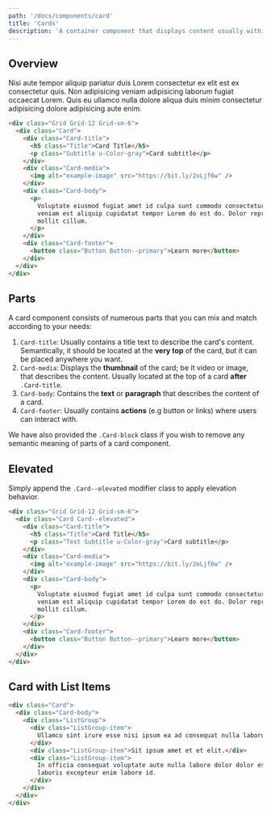 ```yaml
---
path: '/docs/components/card'
title: 'Cards'
description: 'A container component that displays content usually within a specific context.'
---
```


## Overview

Nisi aute tempor aliquip pariatur duis Lorem consectetur ex elit est ex consectetur quis.
Non adipisicing veniam adipisicing laborum fugiat occaecat Lorem. Quis eu ullamco nulla dolore
aliqua duis minim consectetur adipisicing dolore adipisicing aute enim.

```html preview=true layout=horizontal
<div class="Grid Grid-12 Grid-sm-6">
  <div class="Card">
    <div class="Card-title">
      <h5 class="Title">Card Title</h5>
      <p class="Subtitle u-Color-gray">Card subtitle</p>
    </div>
    <div class="Card-media">
      <img alt="example-image" src="https://bit.ly/2oLjf6w" />
    </div>
    <div class="Card-body">
      <p>
        Voluptate eiusmod fugiat amet id culpa sunt commodo consectetur. Id sunt
        veniam est aliquip cupidatat tempor Lorem do est do. Dolor reprehenderit
        mollit cillum.
      </p>
    </div>
    <div class="Card-footer">
      <button class="Button Button--primary">Learn more</button>
    </div>
  </div>
</div>
```

## Parts

A card component consists of numerous parts that you can mix and match according to your needs:

1. `Card-title`: Usually contains a title text to describe the card's content. Semantically,
   it should be located at the **very top** of the card, but it can be placed anywhere you want.
2. `Card-media`: Displays the **thumbnail** of the card; be it video or image, that describes the
   content. Usually located at the top of a card **after** `.Card-title`.
3. `Card-body`: Contains the **text** or **paragraph** that describes the content of a card.
4. `Card-footer`: Usually contains **actions** (e.g button or links) where users can interact with.

We have also provided the `.Card-block` class if you wish to remove any semantic meaning of parts
of a card component.

## Elevated

Simply append the `.Card--elevated` modifier class to apply elevation behavior.

```html preview=true
<div class="Grid Grid-12 Grid-sm-6">
  <div class="Card Card--elevated">
    <div class="Card-title">
      <h5 class="Title">Card Title</h5>
      <p class="Text Subtitle u-Color-gray">Card subtitle</p>
    </div>
    <div class="Card-media">
      <img alt="example-image" src="https://bit.ly/2oLjf6w" />
    </div>
    <div class="Card-body">
      <p>
        Voluptate eiusmod fugiat amet id culpa sunt commodo consectetur. Id sunt
        veniam est aliquip cupidatat tempor Lorem do est do. Dolor reprehenderit
        mollit cillum.
      </p>
    </div>
    <div class="Card-footer">
      <button class="Button Button--primary">Learn more</button>
    </div>
  </div>
</div>
```

## Card with List Items

```html preview=true
<div class="Card">
  <div class="Card-body">
    <div class="ListGroup">
      <div class="ListGroup-item">
        Ullamco sint irure esse nisi ipsum ea ad consequat nulla laborum.
      </div>
      <div class="ListGroup-item">Sit ipsum amet et et elit.</div>
      <div class="ListGroup-item">
        In officia consequat voluptate aute nulla labore dolor dolor esse
        laboris excepteur enim labore id.
      </div>
    </div>
  </div>
</div>
```

